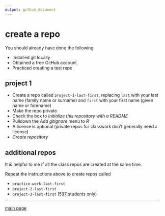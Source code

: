 ```yaml
---
output: github_document
---
```


# create a repo

You should already have done the following 

- Installed git locally
- Obtained a free GitHub account 
- Practiced creating a test repo 

## project 1

- Create a repo called `project-1-last-first`, replacing  `last` with your last name (family name or surname) and `first` with your first name (given  name or forename) 
- Make the repo private
- Check the box to  *Initialize this repository with a README* 
- Pulldown the *Add gitignore* menu to *R* 
- A license is optional (private repos for classwork don't generally need a license) 
- *Create repository* 

## additional repos 

It is helpful to me if all the class repos are created at the same time. 

Repeat the instructions above to create repos called 

- `practice-work-last-first` 
- `project-2-last-first` 
- `project-3-last-first` (597 students only) 



<!-- Invite me to be your collaborator  -->

<!-- - In the repo, click on the `Settings` icon.  -->
<!-- - Click on the `Collaborators` tab  -->
<!-- - In the `Search by username` box, type my GitHub name `graphdr`, click `Add collaborator` to add me as a collaborator to your project  -->


<!-- In the repo main page, click `Clone or download` and copy that URL. We'll use it below.   -->


<!-- ## create a new project with version control  -->

<!-- In RStudio, create a new project:  -->

<!-- - RStudio *File > New Project > Version control > Git*  -->
<!-- - In the dialog  box, paste the repo URL, and edit the path so that the new project is a sub-directory of your course folder.  -->

<!-- Check your course folder. It should now contain a folder `me497-project-1-yourLastName`.  -->

<!-- Inside the `me497-project-1-yourLastName`folder you should find  -->

<!-- - `me497-project-1-yourLastName.Rproj`   -->
<!-- - `.gitignore`    -->
<!-- - `README.md`   -->

<!-- ## setup the project directory tree -->

<!-- In your project directory, create new folders (sub-directories) for `data\`, `reports\`, `resources\`, `results\`, and `scripts\`. Earlier you created a `.Renviron` file. Save a copy  in the project folder.  -->


<!-- Your directory should look like this:  -->

<!-- ``` -->
<!-- me497-project-1-YourLastName\ -->
<!--   |-- data\ -->
<!--   |-- manage\ -->
<!--   |-- reports\ -->
<!--   |-- resources\ -->
<!--   |-- results\ -->
<!--   |-- scripts\ -->
<!--   |-- me497-project-1-YourLastName.Rproj -->
<!--   |-- .Renviron -->
<!--   |-- .gitignore -->
<!--   `-- README.md -->
<!-- ``` -->


<!-- Over time, of course, you will settle on you own approach to file organization. For this project, we'll all use this one.  -->






---

[main page](../README.md)




